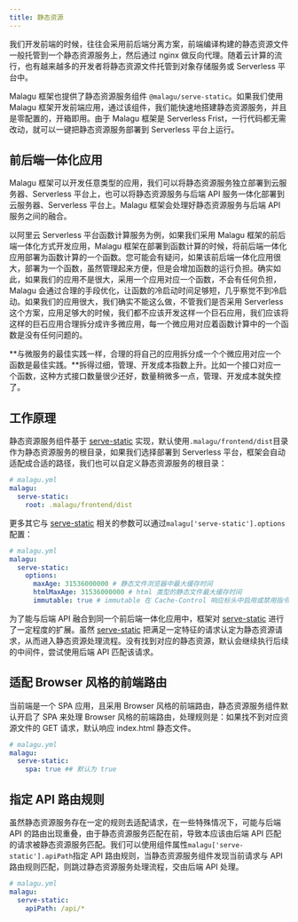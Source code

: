 ```yaml
---
title: 静态资源
---
```


我们开发前端的时候，往往会采用前后端分离方案，前端编译构建的静态资源文件一般托管到一个静态资源服务上，然后通过 nginx 做反向代理。随着云计算的流行，也有越来越多的开发者将静态资源文件托管到对象存储服务或 Serverless 平台中。

Malagu 框架也提供了静态资源服务组件 `@malagu/serve-static`。如果我们使用 Malagu 框架开发前端应用，通过该组件，我们能快速地搭建静态资源服务，并且是零配置的，开箱即用。由于 Malagu 框架是 Serverless Frist，一行代码都无需改动，就可以一键把静态资源服务部署到 Serverless 平台上运行。

## 前后端一体化应用

Malagu 框架可以开发任意类型的应用，我们可以将静态资源服务独立部署到云服务器、Serverless 平台上，也可以将静态资源服务与后端 API 服务一体化部署到云服务器、Serverless 平台上。Malagu 框架会处理好静态资源服务与后端 API 服务之间的融合。

以阿里云 Serverless 平台函数计算服务为例，如果我们采用 Malagu 框架的前后端一体化方式开发应用，Malagu 框架在部署到函数计算的时候，将前后端一体化应用部署为函数计算的一个函数。您可能会有疑问，如果该前后端一体化应用很大，部署为一个函数，虽然管理起来方便，但是会增加函数的运行负担。确实如此，如果我们的应用不是很大，采用一个应用对应一个函数，不会有任何负担，Malagu 会通过合理的手段优化，让函数的冷启动时间足够短，几乎察觉不到冷启动。如果我们的应用很大，我们确实不能这么做，不管我们是否采用 Serverless 这个方案，应用足够大的时候，我们都不应该开发这样一个巨石应用，我们应该将这样的巨石应用合理拆分成许多微应用，每一个微应用对应着函数计算中的一个函数是没有任何问题的。

**与微服务的最佳实践一样，合理的将自己的应用拆分成一个个微应用对应一个函数是最佳实践。**拆得过细，管理、开发成本指数上升。比如一个接口对应一个函数，这种方式接口数量很少还好，数量稍微多一点，管理、开发成本就失控了。

## 工作原理

静态资源服务组件基于 [serve-static](https://www.npmjs.com/package/serve-static) 实现，默认使用`.malagu/frontend/dist`目录作为静态资源服务的根目录，如果我们选择部署到 Serverless 平台，框架会自动适配成合适的路径，我们也可以自定义静态资源服务的根目录：

```yml
# malagu.yml
malagu:
  serve-static:
    root: .malagu/frontend/dist
```

更多其它与 [serve-static](https://www.npmjs.com/package/serve-static) 相关的参数可以通过`malagu['serve-static'].options`配置：

```yml
# malagu.yml
malagu:
  serve-static:
    options:
      maxAge: 31536000000 # 静态文件浏览器中最大缓存时间
      htmlMaxAge: 31536000000 # html 类型的静态文件最大缓存时间
      immutable: true # immutable 在 Cache-Control 响应标头中启用或禁用指令
```

为了能与后端 API 融合到同一个前后端一体化应用中，框架对 [serve-static](https://www.npmjs.com/package/serve-static) 进行了一定程度的扩展。虽然 [serve-static](https://www.npmjs.com/package/serve-static) 把满足一定特征的请求认定为静态资源请求，从而进入静态资源处理流程。没有找到对应的静态资源，默认会继续执行后续的中间件，尝试使用后端 API 匹配该请求。

## 适配 Browser 风格的前端路由

当前端是一个 SPA 应用，且采用 Browser 风格的前端路由，静态资源服务组件默认开启了 SPA 来处理 Browser 风格的前端路由，处理规则是：如果找不到对应资源文件的 GET 请求，默认响应 index.html 静态文件。

```yml
# malagu.yml
malagu:
  serve-static:
    spa: true ## 默认为 true
```

## 指定 API 路由规则

虽然静态资源服务存在一定的规则去适配请求，在一些特殊情况下，可能与后端 API 的路由出现重叠，由于静态资源服务匹配在前，导致本应该由后端 API 匹配的请求被静态资源服务匹配。我们可以使用组件属性`malagu['serve-static'].apiPath`指定 API 路由规则，当静态资源服务组件发现当前请求与 API 路由规则匹配，则跳过静态资源服务处理流程，交由后端 API 处理。

```yml
# malagu.yml
malagu:
  serve-static:
    apiPath: /api/*
```
